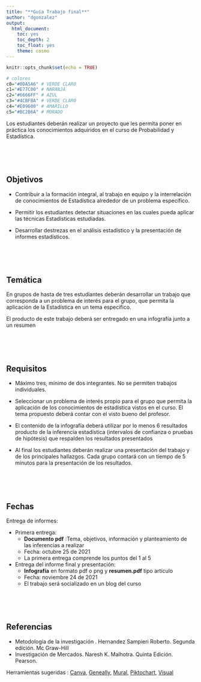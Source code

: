 ```yaml
---
title: "**Guía Trabajo final**"
author: "dgonzalez"
output:
  html_document:
    toc: yes
    toc_depth: 2
    toc_float: yes
    theme: cosmo
---
```


```r
knitr::opts_chunk$set(echo = TRUE)

# colores
c0="#0DA5A6" # VERDE CLARO
c1="#E77C00" # NARANJA
c2="#6666FF" # AZUL  
c3="#4CBFBA" # VERDE CLARO  
c4="#E09600" # AMARILLO  
c5="#BC2B6A" # MORADO  

```


Los estudiantes deberán realizar un proyecto que les permita poner en práctica los conocimientos adquiridos en el curso de  Probabilidad y Estadística.

<br/><br/><br/>

## **Objetivos** 

+ Contribuir a la formación integral, al trabajo en equipo y la interrelación de conocimientos de Estadística alrededor de un problema específico.

+ Permitir los estudiantes detectar situaciones en las cuales pueda aplicar las técnicas Estadísticas estudiadas.

+ Desarrollar destrezas en el análisis estadístico y la presentación de informes estadísticos. 

<br/><br/><br/>

## **Temática** 

En grupos de hasta de tres estudiantes deberán desarrollar un trabajo que corresponda a un problema de  interés para el  grupo, que permita la aplicación de la Estadística en un tema específico. 

El producto de este trabajo deberá ser entregado en una infografía junto a un resumen  

<br/><br/><br/>

## **Requisitos** 

+ Máximo tres, mínimo de dos integrantes. No se permiten trabajos individuales.

+ Seleccionar un problema de interés propio para el grupo que  permita la aplicación de los conocimientos de estadística vistos en el curso. El tema propuesto deberá contar con el visto bueno del profesor.

+  El contenido de la infografía deberá utilizar por lo menos 6 resultados producto de la inferencia estadística (intervalos de confianza o pruebas de hipótesis) que respalden los resultados presentados

+ Al final los estudiantes deberán realizar una presentación del trabajo y de los principales hallazgos. Cada grupo contará con un tiempo de 5 minutos para la presentación de los resultados.

<br/><br/><br/>

## **Fechas** 

Entrega de informes: 

+ Primera entrega:
  + **Documento pdf** :Tema, objetivos, información y planteamiento de las inferencias a realizar
  + Fecha: octubre 25 de 2021 
  + La primera  entrega comprende los puntos del 1 al 5 
	
+ Entrega del informe final y presentación:
  + **Infografía** en formato pdf o png y **resumen.pdf** tipo artículo
  + Fecha: noviembre 24 de 2021
  + El trabajo será socializado en un blog del curso
  
<br/><br/><br/>

## **Referencias** 

+ Metodología de la investigación . Hernandez Sampieri Roberto. Segunda edición. Mc Graw-Hill
+ Investigación de Mercados. Naresh K. Malhotra. Quinta Edición. Pearson.

Herramientas sugeridas :  [Canva](https://www.canva.com/es_co/herramientas/infographic-maker-v1/?utm_source=google_sem&utm_medium=cpc&utm_campaign=co_es_all_pro_rev_conversion_infographic_em_exp&utm_term=co_es_all_pro_rev_conversion_Infographic-Maker_em_exp&gclid=CjwKCAjwkvWKBhB4EiwA-GHjFtDDvq5SNOCudFscSvOINGSVSe0cBj2ZRKr-j3DL_nulbF4UsQvIyxoCFukQAvD_BwE&gclsrc=aw.ds),  [Geneally](https://genial.ly/), [Mural](https://www.mural.co/), [Piktochart](https://piktochart.com/), [Visual](https://visual.ly/)
